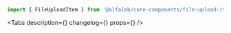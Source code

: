 

<Meta title='Components/FileUploadItem' component={FileUploadItem} id='FileUploadItem' />

<!-- Canvas -->

<Story name='FileUploadItem'>
    <div style={{ width: 500 }}>
        <FileUploadItem
            name={text('name', 'Довольно длинное название файла.pdf')}
            uploadDate={text('uploadDate', '22.01.2018')}
            downloadLink={text('downloadLink', '')}
            error={text('error', '')}
            size={number('size', 500000000)}
            uploadStatus={select(
                'uploadStatus',
                ['ERROR', 'SUCCESS', 'LOADING', 'UPLOADING'],
                undefined,
            )}
            uploadPercent={number('uploadPercent', undefined)}
            showDelete={boolean('showDelete', false)}
            showRestore={boolean('showRestore', false)}
        />
    </div>
</Story>

<!-- Docs -->

<ComponentHeader
    name='FileUploadItem'
    version={version}
    package='@alfalab/core-components/file-upload-item'
    design='https://www.figma.com/file/cdNnkh2QdxuvYLrBm4cubM/Web-%3A%3A-Core-Default-Components?node-id=8957%3A60224'
/>

```jsx
import { FileUploadItem } from '@alfalab/core-components/file-upload-item';
```

<Tabs
    description={<Description />}
    changelog={<Changelog />}
    props={<ArgsTable of={FileUploadItemTS} />}
/>
